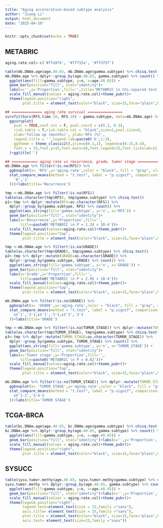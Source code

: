 ```yaml
---
title: "Aging acceleration-based subtype analysis"
author: "Jiang Li"
output: html_document
date: "2025-04-18"
---
```


```r
knitr::opts_chunk$set(echo = TRUE)
```

## METABRIC
```r
aging.rate.col<-c('#ffa974', '#ff715a', '#ff3757')

table(mb.DNAm.age$age.40.65, mb.DNAm.age$gamma.subtype) %>% chisq.test()
mb.DNAm.age %>% dplyr::group_by(age.40.65, gamma.subtype) %>% count() %>% 
  ggplot(aes(fill=gamma.subtype, y=n, x=age.40.65)) + 
  geom_bar(position="fill", stat="identity")+
  labs(x='',y='Proportion',fill='',title='METABRIC \n Chi-squared test: P = 1.95 × 10-06')+
  scale_fill_manual(values = aging.rate.col)+theme_pubr()+
  theme(legend.position="right",
        plot.title = element_text(color="black", size=15,face="plain",hjust = 0.5,family ="sans"))

## ============== aging rate survival ================
survfit(Surv(RFS.time.10, RFS.10) ~ gamma.subtype, data=mb.DNAm.age) %>% 
  ggsurvplot(
    pval = TRUE,conf.int = F, pval.coord = c(0.3, 0.3),
    risk.table = T,risk.table.col = "black",size=1,pval.size=8,
    xlab='Follow up (months)', ylab='RFS (%)',
    legend.title = '',legend.lab=paste0('G',1:3),
    ggtheme = theme_classic2(),ylim=c(0.2,1), legend=c(0.15,0.4),
    font.x = 15,font.y=15,font.main=18,font.legend=15,font.tickslab=12,palette = aging.rate.col
  )+ggtitle('')

## ============ aging rate vs recurrence, grade, tumor stage ===========
mb.DNAm.age %>% filter(!is.na(RFS)) %>% 
  ggboxplot(x= 'RFS',y='aging.rate',color = "black", fill = "gray", xlab='', ylab='Aging rate')+
  stat_compare_means(method = "t.test", label = "p.signif", comparisons = list(c(
    '0','1'
  )))+labs(title='Recurrence')

tmp <-mb.DNAm.age %>% filter(!is.na(RFS))
table(as.character(tmp$RFS), tmp$gamma.subtype) %>% chisq.test()
p1<-tmp %>% dplyr::mutate(RFS=as.character(RFS)) %>% 
  dplyr::group_by(gamma.subtype, RFS) %>% count() %>% 
  ggplot(aes_string(fill='gamma.subtype', y='n', x='RFS')) + 
  geom_bar(position="fill", stat="identity")+
  labs(x='Recurrence',y='Proportion',fill='',
       title=paste0('METABRIC \n P = 1.24 × 10-4'))+
  scale_fill_manual(values=aging.rate.col)+theme_pubr()+
  theme(legend.position="top",
        plot.title = element_text(color="black", size=15,face="plain",hjust = 0.5,family ="sans"))

tmp <-mb.DNAm.age %>% filter(!is.na(GRADE))
table(as.character(tmp$GRADE), tmp$gamma.subtype) %>% chisq.test()
p2<-tmp %>% dplyr::mutate(GRADE=as.character(GRADE)) %>% 
  dplyr::group_by(gamma.subtype, GRADE) %>% count() %>% 
  ggplot(aes_string(fill='gamma.subtype', y='n', x='GRADE')) + 
  geom_bar(position="fill", stat="identity")+
  labs(x='Grade',y='Proportion',fill='',
       title=paste0('METABRIC \n P = 2.95 × 10-4'))+
  scale_fill_manual(values=aging.rate.col)+theme_pubr()+
  theme(legend.position="top",
        plot.title = element_text(color="black", size=15,face="plain",hjust = 0.5,family ="sans"))

mb.DNAm.age %>% filter(!is.na(GRADE)) %>% 
  ggboxplot(x= 'GRADE',y='aging.rate',color = "black", fill = "gray", xlab='', ylab='Aging rate',order = c('1','2','3'))+
  stat_compare_means(method = "t.test", label = "p.signif", comparisons = list(
    c('1','2'),c('1','3'),c('2','3')
  ))+labs(title='GRADE')

tmp <-mb.DNAm.age %>% filter(!is.na(TUMOR_STAGE)) %>% dplyr::mutate(TUMOR_STAGE=ifelse(TUMOR_STAGE %in% c('1','2'),'1-2','3-4'))
table(as.character(tmp$TUMOR_STAGE), tmp$gamma.subtype) %>% chisq.test()
p3<-tmp %>% dplyr::mutate(TUMOR_STAGE=as.character(TUMOR_STAGE)) %>% 
  dplyr::group_by(gamma.subtype, TUMOR_STAGE) %>% count() %>% 
  ggplot(aes_string(fill='gamma.subtype', y='n', x='TUMOR_STAGE')) + 
  geom_bar(position="fill", stat="identity")+
  labs(x='Tumor stage',y='Proportion',fill='',
       title=paste0('METABRIC \n P = 0.02'))+
  scale_fill_manual(values=aging.rate.col)+theme_pubr()+
  theme(legend.position="top",
        plot.title = element_text(color="black", size=15,face="plain",hjust = 0.5,family ="sans"))

mb.DNAm.age %>% filter(!is.na(TUMOR_STAGE)) %>% dplyr::mutate(TUMOR_STAGE=ifelse(TUMOR_STAGE %in% c('1','2'),'1-2','3-4')) %>% 
  ggboxplot(x= 'TUMOR_STAGE',y='aging.rate',color = "black", fill = "gray", xlab='', ylab='Aging rate',order = c('1-2','3-4'))+
  stat_compare_means(method = "t.test", label = "p.signif", comparisons = list(
    c('1-2','3-4')
  ))+labs(title='TUMOR STAGE')
```

## TCGA-BRCA
```r
table(bc.DNAm.age$age.40.65, bc.DNAm.age$gamma.subtype) %>% chisq.test()
bc.DNAm.age %>% dplyr::group_by(age.40.65, gamma.subtype) %>% count() %>% 
  ggplot(aes(fill=gamma.subtype, y=n, x=age.40.65)) + 
  geom_bar(position="fill", stat="identity")+labs(x='',y='Proportion',fill='',title='TCGA-BRCA \n Chi-squared test: P < 2.20 × 10-16')+
  scale_fill_manual(values = aging.rate.col)+theme_pubr()+
  theme(legend.position="right",
        plot.title = element_text(color="black", size=15,face="plain",hjust = 0.5,family ="sans"))
```

## SYSUCC
```r
table(sysu.tumor.methy$age.40.65, sysu.tumor.methy$gamma.subtype) %>% chisq.test()
sysu.tumor.methy %>% dplyr::group_by(age.40.65, gamma.subtype) %>% count() %>% 
  ggplot(aes(fill=gamma.subtype, y=n, x=age.40.65)) + 
  geom_bar(position="fill", stat="identity")+labs(x='',y='Proportion',fill='',title='SYSU \n Chi-squared test: P = 0.003')+
  scale_fill_manual(values = aging.rate.col)+theme_pubr()+
  theme(legend.position="right",
        legend.text=element_text(size = 12,family ="sans"),
        axis.title= element_text(size = 15,family ="sans"),
        plot.title = element_text(color="black", size=15,face="plain",hjust = 0.5,family ="sans"),
        axis.text= element_text(size=15,family ="sans"))
```

